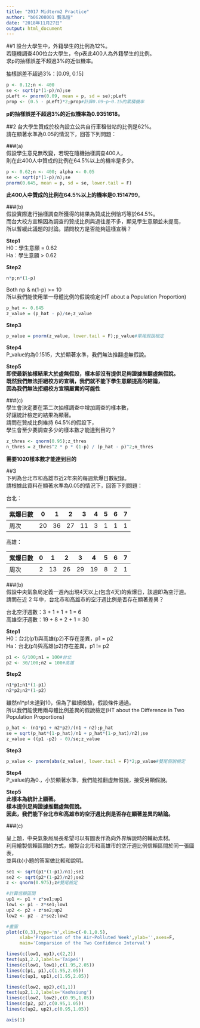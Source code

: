 ```yaml
---
title: "2017 Midterm2 Practice"
author: "b06208001 龔泓愷"
date: "2018年11月27日"
output: html_document
---
```

##1
設台大學生中，外籍學生的比例為12%。    
若隨機調查400位台大學生，令p表此400人為外籍學生的比例。   
求p的抽樣誤差不超過3%的近似機率。

抽樣誤差不超過3%：[0.09, 0.15]
```r
p <- 0.12;n <- 400
se <- sqrt(p*(1-p)/n);se
pLeft <- pnorm(0.09, mean = p, sd = se);pLeft
prop <- (0.5 - pLeft)*2;prop#計算0.09~p~0.15的累積機率
```

**p的抽樣誤差不超過3%的近似機率為0.9351618。**    

##2
台大學生贊成於校內設立公共自行車租借站的比例是62%。    
請在顯著水準為0.05的情況下，回答下列問題：   

###(a)    
假設學生意見無改變，若現在隨機抽樣調查400人，   
則在此400人中贊成的比例在64.5%以上的機率是多少。    
```r
p <- 0.62;n <- 400; alpha <- 0.05
se <- sqrt(p*(1-p)/n);se
pnorm(0.645, mean = p, sd = se, lower.tail = F)
```

**此400人中贊成的比例在64.5%以上的機率是0.1514799**。   

###(b)    
假設實際進行抽樣調查所獲得的結果為贊成比例恰巧等於64.5%。      
而台大校方宣稱因為調查的贊成比例與過往差不多，顯見學生意願並未提高，    
所以暫緩此議題的討論。請問校方是否能夠這樣宣稱？ 

**Step1**   
H0：學生意願 = 0.62    
Ha：學生意願 > 0.62   

**Step2**   
```r
n*p;n*(1-p)
```
Both np & n(1-p) >= 10    
所以我們能使用單一母體比例的假說檢定(HT about a Population Proportion)    
```r
p_hat <- 0.645
z_value = (p_hat - p)/se;z_value
```

**Step3**   
```r
p_value = pnorm(z_value, lower.tail = F);p_value#單尾假說檢定
```

**Step4**   
P_value約為0.1515，大於顯著水準，我們無法推翻虛無假說。   

**Step5**   
**即使最新抽樣結果大於虛無假設，樣本卻沒有提供足夠證據推翻虛無假說。    
既然我們無法拒絕校方的宣稱，我們就不能下學生意願提高的結論，    
因為我們無法拒絕校方宣稱屬實的可能性**

###(c)    
學生會決定要在第二次抽樣調查中增加調查的樣本數，    
好讓統計檢定的結果為顯著。    
請問在贊成比例維持 64.5%的假設下，    
學生會至少要調查多少的樣本數才能達到目的？  
```r
z_thres <- qnorm(0.95);z_thres
n_thres = z_thres^2 * p * (1-p) / (p_hat - p)^2;n_thres
```

**需要1020樣本數才能達到目的**

##3   
下列為台北市和高雄市近2年來的每週紫爆日數紀錄。   
請根據此資料在顯著水準為0.05的情況下，回答下列問題：   

台北：

紫爆日數|0  |1  |2  |3  |4  |5  |6  |7   
--------|---|---|---|---|---|---|---|---      
周次    |20 |36 |27 |11 |3  |1  |1  |1    

高雄：

紫爆日數|0  |1  |2  |3  |4  |5  |6  |7   
--------|---|---|---|---|---|---|---|---      
周次    |2  |13 |26 |29 |19 |8  |2  |1   

###(b)    
假設中央氣象局定義一週內出現4天以上(包含4天)的紫爆日，該週即為空汙週。    
請問在近 2 年中，台北市和高雄市的空汙週比例是否存在顯著差異？     

台北空汙週數：3 + 1 + 1 + 1 = 6   
高雄空汙週數：19 + 8 + 2 + 1 = 30 

**Step1**   
H0：台北(p1)與高雄(p2)不存在差異，p1 = p2   
Ha：台北(p1)與高雄(p2)存在差異，p1 != p2    
```r
p1 <- 6/100;n1 = 100#台北
p2 <- 30/100;n2 = 100#高雄
```

**Step2**   
```r
n1*p1;n1*(1-p1)
n2*p2;n2*(1-p2)
```
雖然n1*p1未達到10，但為了繼續檢驗，假設條件通過。   
所以我們能使用兩母體比例差異的假說檢定(HT about the Difference in Two Population Proportions)    

```r
p_hat <- (n1*p1 + n2*p2)/(n1 + n2);p_hat
se = sqrt(p_hat*(1-p_hat)/n1 + p_hat*(1-p_hat)/n2);se
z_value = ((p1 -p2) - 0)/se;z_value
```

**Step3**   
```r
p_value <- pnorm(abs(z_value), lower.tail = F)*2;p_value#雙尾假說檢定
```

**Step4**   
P_value約為0.，小於顯著水準，我們能推翻虛無假說，接受另類假說。     

**Step5**   
**此樣本為統計上顯著。    
樣本提供足夠證據推翻虛無假說。    
因此，我們能下台北市和高雄市的空汙週比例是否存在顯著差異的結論。**

###(c)    

呈上題，中央氣象局局長希望可以有圖表作為向外界解說時的輔助素材。    
利用繪製信賴區間的方式，繪製台北市和高雄市的空汙週比例信賴區間於同一張圖表，    
並與(b)小題的答案做比較和說明。   

```r
se1 <- sqrt(p1*(1-p1)/n1);se1
se2 <- sqrt(p2*(1-p2)/n2);se2
z <- qnorm(0.975);z#雙尾檢定

#計算信賴區間
up1 <- p1 + z*se1;up1
low1 <- p1 - z*se1;low1
up2 <- p2 + z*se2;up2
low2 <- p2 - z*se2;low2

#畫圖
plot(c(0,3),type='n',xlim=c(-0.1,0.5),
     xlab='Proportion of the Air-Polluted Week',ylab='',axes=F,
     main='Comparsion of the Two Confidence Interval')

lines(c(low1, up1),c(2,2))
text(up1,2.2,labels='Taipei')
lines(c(low1, low1),c(1.95,2.05))
lines(c(p1, p1),c(1.95,2.05))
lines(c(up1, up1),c(1.95,2.05))

lines(c(low2, up2),c(1,1))
text(up2,1.2,labels='Kaohsiung')
lines(c(low2, low2),c(0.95,1.05))
lines(c(p2, p2),c(0.95,1.05))
lines(c(up2, up2),c(0.95,1.05))

axis(1)


```

